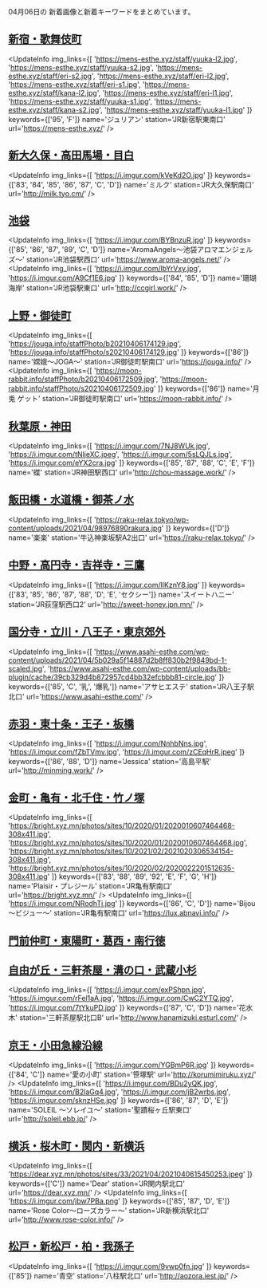 

04月06日の
新着画像と新着キーワードをまとめています。

<DmmAffiliateIns />

## [新宿・歌舞伎町](/busty/0010)
<UpdateInfo
    img_links={[
    'https://mens-esthe.xyz/staff/yuuka-l2.jpg',
    'https://mens-esthe.xyz/staff/yuuka-s2.jpg',
    'https://mens-esthe.xyz/staff/eri-s2.jpg',
    'https://mens-esthe.xyz/staff/eri-l2.jpg',
    'https://mens-esthe.xyz/staff/eri-s1.jpg',
    'https://mens-esthe.xyz/staff/kana-l2.jpg',
    'https://mens-esthe.xyz/staff/eri-l1.jpg',
    'https://mens-esthe.xyz/staff/yuuka-s1.jpg',
    'https://mens-esthe.xyz/staff/kana-s2.jpg',
    'https://mens-esthe.xyz/staff/yuuka-l1.jpg'
    ]}
    keywords={['95', 'F']}
    name='ジュリアン'
    station='JR新宿駅東南口'
    url='https://mens-esthe.xyz/'
/>
<DmmAffiliateIns />

## [新大久保・高田馬場・目白](/busty/0020)
<UpdateInfo
    img_links={[
    'https://i.imgur.com/kVeKd2O.jpg'
    ]}
    keywords={['83', '84', '85', '86', '87', 'C', 'D']}
    name='ミルク'
    station='JR大久保駅南口'
    url='http://milk.tyo.cm/'
/>
<DmmAffiliateIns />

## [池袋](/busty/0030)
<UpdateInfo
    img_links={[
    'https://i.imgur.com/BYBnzuR.jpg'
    ]}
    keywords={['85', '86', '87', '89', 'C', 'D']}
    name='AromaAngels～池袋アロマエンジェルズ～'
    station='JR池袋駅西口'
    url='https://www.aroma-angels.net/'
/>
<UpdateInfo
    img_links={[
    'https://i.imgur.com/lbYrVxy.jpg',
    'https://i.imgur.com/A9Cf1E6.jpg'
    ]}
    keywords={['84', '85', 'D']}
    name='珊瑚海岸'
    station='JR池袋駅東口'
    url='http://ccgirl.work/'
/>
<DmmAffiliateIns />

## [上野・御徒町](/busty/0070)
<UpdateInfo
    img_links={[
    'https://jouga.info/staffPhoto/b20210406174129.jpg',
    'https://jouga.info/staffPhoto/s20210406174129.jpg'
    ]}
    keywords={['86']}
    name='嫦娥～JOGA～'
    station='JR御徒町駅南口'
    url='https://jouga.info/'
/>
<UpdateInfo
    img_links={[
    'https://moon-rabbit.info/staffPhoto/b20210406172509.jpg',
    'https://moon-rabbit.info/staffPhoto/s20210406172509.jpg'
    ]}
    keywords={['86']}
    name='月兎 ゲット'
    station='JR御徒町駅南口'
    url='https://moon-rabbit.info/'
/>
<DmmAffiliateIns />

## [秋葉原・神田](/busty/0080)
<UpdateInfo
    img_links={[
    'https://i.imgur.com/7NJ8WUk.jpg',
    'https://i.imgur.com/tNljeXC.jpeg',
    'https://i.imgur.com/5sLQJLs.jpg',
    'https://i.imgur.com/eYX2cra.jpg'
    ]}
    keywords={['85', '87', '88', 'C', 'E', 'F']}
    name='蝶'
    station='JR神田駅西口'
    url='http://chou-massage.work/'
/>
<DmmAffiliateIns />

## [飯田橋・水道橋・御茶ノ水](/busty/0160)
<UpdateInfo
    img_links={[
    'https://raku-relax.tokyo/wp-content/uploads/2021/04/98976890rakura.jpg'
    ]}
    keywords={['D']}
    name='楽楽'
    station='牛込神楽坂駅A2出口'
    url='https://raku-relax.tokyo/'
/>
<DmmAffiliateIns />

## [中野・高円寺・吉祥寺・三鷹](/busty/0180)
<UpdateInfo
    img_links={[
    'https://i.imgur.com/lIKznY8.jpg'
    ]}
    keywords={['83', '85', '86', '87', '88', 'D', 'E', 'セクシー']}
    name='スイートハニー'
    station='JR荻窪駅西口2'
    url='http://sweet-honey.jpn.mn/'
/>
<DmmAffiliateIns />

## [国分寺・立川・八王子・東京郊外](/busty/0200)
<UpdateInfo
    img_links={[
    'https://www.asahi-esthe.com/wp-content/uploads/2021/04/5b029a5f14887d2b8ff830b2f9849bd-1-scaled.jpg',
    'https://www.asahi-esthe.com/wp-content/uploads/bb-plugin/cache/39cb329d4b872957cd4bb32efcbbb81-circle.jpg'
    ]}
    keywords={['85', 'C', '乳', '爆乳']}
    name='アサヒエステ'
    station='JR八王子駅北口'
    url='https://www.asahi-esthe.com/'
/>
<DmmAffiliateIns />

## [赤羽・東十条・王子・板橋](/busty/0210)
<UpdateInfo
    img_links={[
    'https://i.imgur.com/NnhbNns.jpg',
    'https://i.imgur.com/fZbTVmv.jpg',
    'https://i.imgur.com/zCEqHrR.jpeg'
    ]}
    keywords={['86', '88', 'D']}
    name='Jessica'
    station='高島平駅'
    url='http://minming.work/'
/>
<DmmAffiliateIns />

## [金町・亀有・北千住・竹ノ塚](/busty/0230)
<UpdateInfo
    img_links={[
    'https://bright.xyz.mn/photos/sites/10/2020/01/2020010607464468-308x411.jpg',
    'https://bright.xyz.mn/photos/sites/10/2020/01/2020010607464468.jpg',
    'https://bright.xyz.mn/photos/sites/10/2021/02/2021020306534154-308x411.jpg',
    'https://bright.xyz.mn/photos/sites/10/2020/02/2020022201512635-308x411.jpg'
    ]}
    keywords={['83', '88', '89', '92', 'E', 'F', 'G', 'H']}
    name='Plaisir・プレジール'
    station='JR亀有駅南口'
    url='https://bright.xyz.mn/'
/>
<UpdateInfo
    img_links={[
    'https://i.imgur.com/NRodhTi.jpg'
    ]}
    keywords={['86', 'C', 'D']}
    name='Bijou～ビジュー～'
    station='JR亀有駅南口'
    url='https://lux.abnavi.info/'
/>
<DmmAffiliateIns />

## [門前仲町・東陽町・葛西・南行徳](/busty/0240)
<DmmAffiliateIns />

## [自由が丘・三軒茶屋・溝の口・武蔵小杉](/busty/0250)
<UpdateInfo
    img_links={[
    'https://i.imgur.com/exPShpn.jpg',
    'https://i.imgur.com/rFel1aA.jpg',
    'https://i.imgur.com/CwC2YTQ.jpg',
    'https://i.imgur.com/7tYkuPD.jpg'
    ]}
    keywords={['87', 'C', 'D']}
    name='花水木'
    station='三軒茶屋駅北口B'
    url='http://www.hanamizuki.esturl.com/'
/>
<DmmAffiliateIns />

## [京王・小田急線沿線](/busty/0260)
<UpdateInfo
    img_links={[
    'https://i.imgur.com/YGBmP6R.jpg'
    ]}
    keywords={['84', 'C']}
    name='愛の小町'
    station='笹塚駅'
    url='http://korumimiruku.xyz/'
/>
<UpdateInfo
    img_links={[
    'https://i.imgur.com/BDu2yQK.jpg',
    'https://i.imgur.com/B2laGq4.jpg',
    'https://i.imgur.com/jB2wrbs.jpg',
    'https://i.imgur.com/sknzHSe.jpg'
    ]}
    keywords={['86', '87', 'D', 'E']}
    name='SOLEIL ～ソレイユ～'
    station='聖蹟桜ヶ丘駅東口'
    url='http://soleil.ebb.jp/'
/>
<DmmAffiliateIns />

## [横浜・桜木町・関内・新横浜](/busty/0310)
<UpdateInfo
    img_links={[
    'https://dear.xyz.mn/photos/sites/33/2021/04/2021040615450253.jpeg'
    ]}
    keywords={['C']}
    name='Dear'
    station='JR関内駅北口'
    url='https://dear.xyz.mn/'
/>
<UpdateInfo
    img_links={[
    'https://i.imgur.com/jbw7PBa.png'
    ]}
    keywords={['85', '87', 'D', 'E']}
    name='Rose Color～ローズカラー～'
    station='JR新横浜駅北口'
    url='http://www.rose-color.info/'
/>
<DmmAffiliateIns />

## [松戸・新松戸・柏・我孫子](/busty/0520)
<UpdateInfo
    img_links={[
    'https://i.imgur.com/9vwp0fn.jpg'
    ]}
    keywords={['85']}
    name='青空'
    station='八柱駅北口'
    url='http://aozora.iest.jp/'
/>
<DmmAffiliateIns />

<DmmAffiliateScript />
